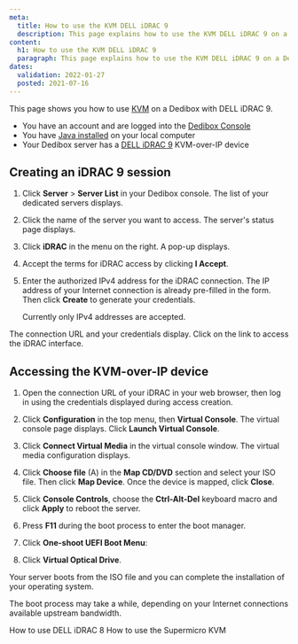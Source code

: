 ```yaml
---
meta:
  title: How to use the KVM DELL iDRAC 9
  description: This page explains how to use the KVM DELL iDRAC 9 on a Dedibox
content:
  h1: How to use the KVM DELL iDRAC 9
  paragraph: This page explains how to use the KVM DELL iDRAC 9 on a Dedibox
dates:
  validation: 2022-01-27
  posted: 2021-07-16
---
```


This page shows you how to use [KVM](/dedibox/kvm-over-ip/concepts/#kvm-over-ip) on a Dedibox with DELL iDRAC 9.

<Message type="requirement">

  - You have an account and are logged into the [Dedibox Console](https://console.online.net) 
  - You have [Java installed](https://www.java.com/en/download/help/download_options.html) on your local computer
  - Your Dedibox server has a [DELL iDRAC 9](https://www.dell.com/support/manuals/en-us/idrac8-with-lc-v2.05.05.05/idrac8_2.05.05.05_ug/overview) KVM-over-IP device  

</Message>

## Creating an iDRAC 9 session

1. Click **Server** > **Server List** in your Dedibox console. The list of your dedicated servers displays.

2. Click the name of the server you want to access. The server's status page displays.

3. Click **iDRAC** in the menu on the right. A pop-up displays.

    <Lightbox src="scaleway_idrac.webp" alt="" />

4. Accept the terms for iDRAC access by clicking **I Accept**.

5. Enter the authorized IPv4 address for the iDRAC connection. The IP address of your Internet connection is already pre-filled in the form. Then click **Create** to generate your credentials.

    <Message type="note">

    Currently only IPv4 addresses are accepted.

    </Message>

The connection URL and your credentials display. Click on the link to access the iDRAC interface.

## Accessing the KVM-over-IP device 

1. Open the connection URL of your iDRAC in your web browser, then log in using the credentials displayed during access creation. 

2. Click **Configuration** in the top menu, then **Virtual Console**. The virtual console page displays. Click **Launch Virtual Console**.

    <Lightbox src="scaleway_idrac9_console.webp" alt="" />

3. Click **Connect Virtual Media** in the virtual console window. The virtual media configuration displays.

    <Lightbox src="scaleway_idrac9_connect_vm.webp" alt="" />

4. Click **Choose file** (A) in the **Map CD/DVD** section and select your ISO file. Then click **Map Device**. Once the device is mapped, click **Close**.

    <Lightbox src="scaleway_idrac9_map_device.webp" alt="" />

5. Click **Console Controls**, choose the **Ctrl-Alt-Del** keyboard macro and click **Apply** to reboot the server.

6. Press **F11** during the boot process to enter the boot manager.

7. Click **One-shoot UEFI Boot Menu**:

    <Lightbox src="scaleway_idrac9_boot_manager.webp" alt="" />

8. Click **Virtual Optical Drive**. 


Your server boots from the ISO file and you can complete the installation of your operating system.

  <Message type="note">

  The boot process may take a while, depending on your Internet connections available upstream bandwidth. 

  </Message>

<Navigation title="See Also">
  <PreviousButton to="/dedibox/kvm-over-ip/how-to/dell-idrac8/">How to use DELL iDRAC 8</PreviousButton>
  <NextButton to="/dedibox/kvm-over-ip/how-to/supermicro/">How to use the Supermicro KVM</NextButton>
</Navigation>